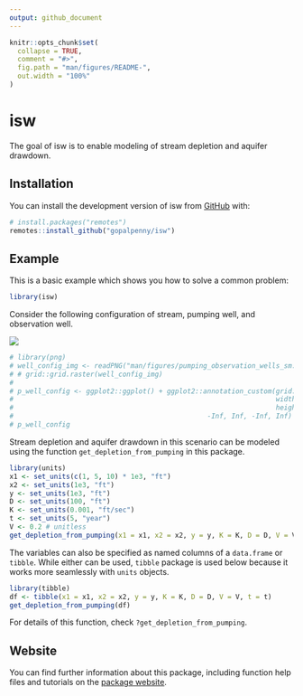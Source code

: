 ```yaml
---
output: github_document
---
```


<!-- README.md is generated from README.Rmd. Please edit that file -->

```r
knitr::opts_chunk$set(
  collapse = TRUE,
  comment = "#>",
  fig.path = "man/figures/README-",
  out.width = "100%"
)
```

# isw

<!-- badges: start -->
<!-- badges: end -->

The goal of isw is to enable modeling of stream depletion and aquifer drawdown.

## Installation

You can install the development version of isw from [GitHub](https://github.com/) with:

``` r
# install.packages("remotes")
remotes::install_github("gopalpenny/isw")
```

## Example

This is a basic example which shows you how to solve a common problem:

```r
library(isw)
```

Consider the following configuration of stream, pumping well, and observation well.

![](man/figures/pumping_observation_wells_sm.png)

```r
# library(png)
# well_config_img <- readPNG("man/figures/pumping_observation_wells_sm.png")
# # grid::grid.raster(well_config_img)
# 
# p_well_config <- ggplot2::ggplot() + ggplot2::annotation_custom(grid::rasterGrob(well_config_img,
#                                                                 width=ggplot2::unit(1,"npc"),
#                                                                 height=ggplot2::unit(1,"npc")),
#                                                -Inf, Inf, -Inf, Inf) + ggplot2::coord_equal()
# p_well_config
```


Stream depletion and aquifer drawdown in this scenario can be modeled using the function
`get_depletion_from_pumping` in this package. 

```r
library(units)
x1 <- set_units(c(1, 5, 10) * 1e3, "ft")
x2 <- set_units(1e3, "ft")
y <- set_units(1e3, "ft")
D <- set_units(100, "ft")
K <- set_units(0.001, "ft/sec")
t <- set_units(5, "year")
V <- 0.2 # unitless
get_depletion_from_pumping(x1 = x1, x2 = x2, y = y, K = K, D = D, V = V, t = t)
```

The variables can also be specified as named columns of a `data.frame` or `tibble`. While either can be used, `tibble` package is used below because it works more seamlessly with `units` objects.

```r
library(tibble)
df <- tibble(x1 = x1, x2 = x2, y = y, K = K, D = D, V = V, t = t)
get_depletion_from_pumping(df)
```


For details of this function, check `?get_depletion_from_pumping`.

## Website

You can find further information about this package, including function help files and tutorials on the [package website](https://gopalpenny.github.io/isw/).

